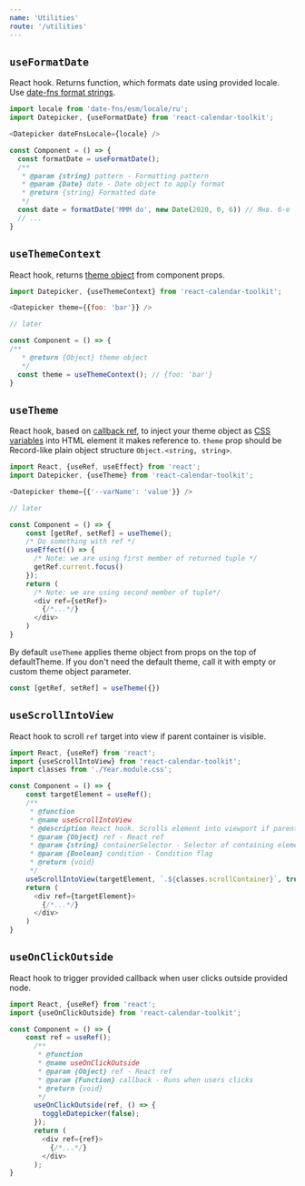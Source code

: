 ```yaml
---
name: 'Utilities'
route: '/utilities'
---
```


## `useFormatDate`
React hook. Returns function, which formats date using provided locale. Use [date-fns format strings](https://date-fns.org/docs/format).

```js static
import locale from 'date-fns/esm/locale/ru';
import Datepicker, {useFormatDate} from 'react-calendar-toolkit';

<Datepicker dateFnsLocale={locale} />

const Component = () => {
  const formatDate = useFormatDate();
  /**
   * @param {string} pattern - Formatting pattern
   * @param {Date} date - Date object to apply format
   * @return {string} Formatted date
   */
  const date = formatDate('MMM do', new Date(2020, 0, 6)) // Янв. 6-е
  // ...
}
```

## `useThemeContext`

React hook, returns [theme object](/change_theme) from component props.

```js static
import Datepicker, {useThemeContext} from 'react-calendar-toolkit';

<Datepicker theme={{foo: 'bar'}} />

// later

const Component = () => {
/**
   * @return {Object} theme object
   */
  const theme = useThemeContext(); // {foo: 'bar'}
}
```

## `useTheme`
React hook, based on [callback ref](https://medium.com/@teh_builder/ref-objects-inside-useeffect-hooks-eb7c15198780), to inject your theme object as [CSS variables](https://developer.mozilla.org/en-US/docs/Web/CSS/var) into HTML element it makes reference to. `theme` prop should be Record-like plain object structure `Object.<string, string>`.

```js static
import React, {useRef, useEffect} from 'react';
import Datepicker, {useTheme} from 'react-calendar-toolkit';

<Datepicker theme={{'--varName': 'value'}} />

// later

const Component = () => {
    const [getRef, setRef] = useTheme();
    /* Do something with ref */
    useEffect(() => {
      /* Note: we are using first member of returned tuple */
      getRef.current.focus()
    });
    return (
      /* Note: we are using second member of tuple*/
      <div ref={setRef}>
        {/*...*/}
      </div>
    )
}
```

By default `useTheme` applies theme object from props on the top of defaultTheme. If you don't need the default theme, call it with empty or custom theme object parameter.

```js static
const [getRef, setRef] = useTheme({})
```

## `useScrollIntoView`

React hook to scroll `ref` target into view if parent container is visible.

```js static
import React, {useRef} from 'react';
import {useScrollIntoView} from 'react-calendar-toolkit';
import classes from './Year.module.css';

const Component = () => {
    const targetElement = useRef();
    /**
     * @function
     * @name useScrollIntoView
     * @description React hook. Scrolls element into viewport if parent container is visible.
     * @param {Object} ref - React ref
     * @param {string} containerSelector - Selector of containing element: '.className'
     * @param {Boolean} condition - Condition flag
     * @return {void}
     */
    useScrollIntoView(targetElement, `.${classes.scrollContainer}`, true)
    return (
      <div ref={targetElement}>
        {/*...*/}
      </div>
    )
}
```

## `useOnClickOutside`

React hook to trigger provided callback when user clicks outside provided node.

```js static
import React, {useRef} from 'react';
import {useOnClickOutside} from 'react-calendar-toolkit';

const Component = () => {
    const ref = useRef();
      /**
       * @function
       * @name useOnClickOutside
       * @param {Object} ref - React ref
       * @param {Function} callback - Runs when users clicks
       * @return {void}
       */
      useOnClickOutside(ref, () => {
        toggleDatepicker(false);
      });
      return (
        <div ref={ref}>
          {/*...*/}
        </div>
      );
}
```

